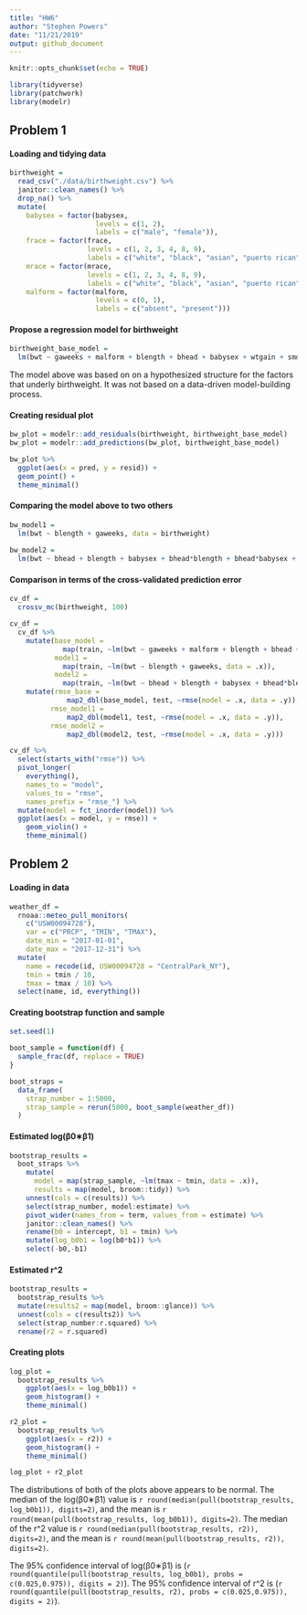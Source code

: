 ```yaml
---
title: "HW6"
author: "Stephen Powers"
date: "11/21/2019"
output: github_document
---
```


```r
knitr::opts_chunk$set(echo = TRUE)

library(tidyverse)
library(patchwork)
library(modelr)
```

## Problem 1 

#### Loading and tidying data

```r
birthweight = 
  read_csv("./data/birthweight.csv") %>% 
  janitor::clean_names() %>% 
  drop_na() %>% 
  mutate(
    babysex = factor(babysex, 
                     levels = c(1, 2), 
                     labels = c("male", "female")),
    frace = factor(frace, 
                   levels = c(1, 2, 3, 4, 8, 9), 
                   labels = c("white", "black", "asian", "puerto rican", "other", "unknown")),
    mrace = factor(mrace, 
                   levels = c(1, 2, 3, 4, 8, 9), 
                   labels = c("white", "black", "asian", "puerto rican", "other", "unknown")),
    malform = factor(malform, 
                     levels = c(0, 1), 
                     labels = c("absent", "present")))
```

#### Propose a regression model for birthweight
```r
birthweight_base_model = 
  lm(bwt ~ gaweeks + malform + blength + bhead + babysex + wtgain + smoken, data = birthweight)
```

The model above was based on on a hypothesized structure for the factors that underly birthweight. It was not based on a data-driven model-building process.

#### Creating residual plot 
```r
bw_plot = modelr::add_residuals(birthweight, birthweight_base_model) 
bw_plot = modelr::add_predictions(bw_plot, birthweight_base_model)

bw_plot %>% 
  ggplot(aes(x = pred, y = resid)) + 
  geom_point() +
  theme_minimal()
```

#### Comparing the model above to two others

```r
bw_model1 =
  lm(bwt ~ blength + gaweeks, data = birthweight)
  
bw_model2 = 
  lm(bwt ~ bhead + blength + babysex + bhead*blength + bhead*babysex + blength*babysex + bhead*blength*babysex, data = birthweight)
```

#### Comparison in terms of the cross-validated prediction error

```r
cv_df = 
  crossv_mc(birthweight, 100)

cv_df = 
  cv_df %>% 
    mutate(base_model = 
             map(train, ~lm(bwt ~ gaweeks + malform + blength + bhead + babysex + wtgain + smoken, data = .x)), 
           model1 = 
             map(train, ~lm(bwt ~ blength + gaweeks, data = .x)), 
           model2 = 
             map(train, ~lm(bwt ~ bhead + blength + babysex + bhead*blength + bhead*babysex + blength*babysex + bhead*blength*babysex, data = .x))) %>% 
    mutate(rmse_base = 
              map2_dbl(base_model, test, ~rmse(model = .x, data = .y)),
          rmse_model1 = 
              map2_dbl(model1, test, ~rmse(model = .x, data = .y)),
          rmse_model2 = 
              map2_dbl(model2, test, ~rmse(model = .x, data = .y)))

cv_df %>% 
  select(starts_with("rmse")) %>% 
  pivot_longer(
    everything(),
    names_to = "model", 
    values_to = "rmse",
    names_prefix = "rmse_") %>% 
  mutate(model = fct_inorder(model)) %>% 
  ggplot(aes(x = model, y = rmse)) + 
    geom_violin() +
    theme_minimal()
```

## Problem 2 

#### Loading in data 

```r
weather_df = 
  rnoaa::meteo_pull_monitors(
    c("USW00094728"),
    var = c("PRCP", "TMIN", "TMAX"), 
    date_min = "2017-01-01",
    date_max = "2017-12-31") %>%
  mutate(
    name = recode(id, USW00094728 = "CentralPark_NY"),
    tmin = tmin / 10,
    tmax = tmax / 10) %>%
  select(name, id, everything())
```

#### Creating bootstrap function and sample 

```r
set.seed(1)

boot_sample = function(df) {
  sample_frac(df, replace = TRUE)
}

boot_straps = 
  data_frame(
    strap_number = 1:5000,
    strap_sample = rerun(5000, boot_sample(weather_df))
  )
```

#### Estimated log(β0∗β1)
```r
bootstrap_results = 
  boot_straps %>% 
    mutate(
      model = map(strap_sample, ~lm(tmax ~ tmin, data = .x)),
      results = map(model, broom::tidy)) %>% 
    unnest(cols = c(results)) %>%
    select(strap_number, model:estimate) %>% 
    pivot_wider(names_from = term, values_from = estimate) %>%
    janitor::clean_names() %>%
    rename(b0 = intercept, b1 = tmin) %>%
    mutate(log_b0b1 = log(b0*b1)) %>%
    select(-b0,-b1)
```

#### Estimated r^2 
```r
bootstrap_results =
  bootstrap_results %>%
  mutate(results2 = map(model, broom::glance)) %>%
  unnest(cols = c(results2)) %>%
  select(strap_number:r.squared) %>%
  rename(r2 = r.squared)
```

#### Creating plots 

```r
log_plot =
  bootstrap_results %>%
    ggplot(aes(x = log_b0b1)) +
    geom_histogram() +
    theme_minimal()

r2_plot = 
  bootstrap_results %>%
    ggplot(aes(x = r2)) + 
    geom_histogram() +
    theme_minimal()

log_plot + r2_plot
```

The distributions of both of the plots above appears to be normal. The median of the log(β0∗β1) value is `r round(median(pull(bootstrap_results, log_b0b1)), digits=2)`, and the mean is `r round(mean(pull(bootstrap_results, log_b0b1)), digits=2)`. The median of the r^2 value is `r round(median(pull(bootstrap_results, r2)), digits=2)`, and the mean is `r round(mean(pull(bootstrap_results, r2)), digits=2)`. 

The 95% confidence interval of log(β0∗β1) is (`r round(quantile(pull(bootstrap_results, log_b0b1), probs = c(0.025,0.975)), digits = 2)`). The 95% confidence interval of r^2 is (`r round(quantile(pull(bootstrap_results, r2), probs = c(0.025,0.975)), digits = 2)`).
